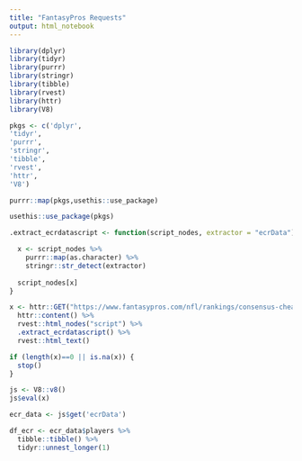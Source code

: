 ```yaml
---
title: "FantasyPros Requests"
output: html_notebook
---
```


```r
library(dplyr)
library(tidyr)
library(purrr)
library(stringr)
library(tibble)
library(rvest)
library(httr)
library(V8)
```

```r

pkgs <- c('dplyr',
'tidyr',
'purrr',
'stringr',
'tibble',
'rvest',
'httr',
'V8')

purrr::map(pkgs,usethis::use_package)

usethis::use_package(pkgs)

```


```r
.extract_ecrdatascript <- function(script_nodes, extractor = "ecrData") {

  x <- script_nodes %>%
    purrr::map(as.character) %>%
    stringr::str_detect(extractor)
  
  script_nodes[x]
}
```

```r
x <- httr::GET("https://www.fantasypros.com/nfl/rankings/consensus-cheatsheets.php") %>% 
  httr::content() %>% 
  rvest::html_nodes("script") %>% 
  .extract_ecrdatascript() %>%
  rvest::html_text()

if (length(x)==0 || is.na(x)) {
  stop()
}

js <- V8::v8()
js$eval(x)

ecr_data <- js$get('ecrData')

df_ecr <- ecr_data$players %>% 
  tibble::tibble() %>% 
  tidyr::unnest_longer(1)

```

